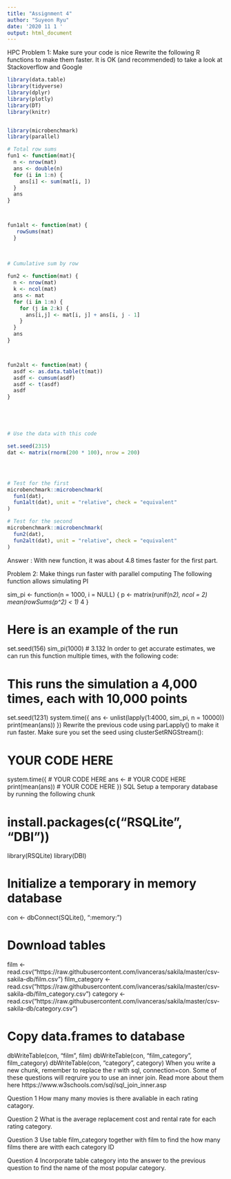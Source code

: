 ```yaml
---
title: "Assignment 4"
author: "Suyeon Ryu"
date: '2020 11 1 '
output: html_document
---
```

HPC
Problem 1: Make sure your code is nice
Rewrite the following R functions to make them faster. It is OK (and recommended) to take a look at Stackoverflow and Google


```r

library(data.table)
library(tidyverse)
library(dplyr)
library(plotly)
library(DT)
library(knitr)


library(microbenchmark)
library(parallel)

```


```r


# Total row sums
fun1 <- function(mat){
  n <- nrow(mat)
  ans <- double(n) 
  for (i in 1:n) {
    ans[i] <- sum(mat[i, ])
  }
  ans
}



fun1alt <- function(mat) {
   rowSums(mat)
  }
  
  

# Cumulative sum by row
  
fun2 <- function(mat) {
  n <- nrow(mat)
  k <- ncol(mat)
  ans <- mat
  for (i in 1:n) {
    for (j in 2:k) {
      ans[i,j] <- mat[i, j] + ans[i, j - 1]
    }
  }
  ans
}



fun2alt <- function(mat) {
  asdf <- as.data.table(t(mat))
  asdf <- cumsum(asdf)
  asdf <- t(asdf)
  asdf
}





# Use the data with this code

set.seed(2315)
dat <- matrix(rnorm(200 * 100), nrow = 200)




# Test for the first
microbenchmark::microbenchmark(
  fun1(dat),
  fun1alt(dat), unit = "relative", check = "equivalent"
)

# Test for the second
microbenchmark::microbenchmark(
  fun2(dat),
  fun2alt(dat), unit = "relative", check = "equivalent"
)
```



Answer : With new function, it was about 4.8 times faster for the first part. 









Problem 2: Make things run faster with parallel computing
The following function allows simulating PI

sim_pi <- function(n = 1000, i = NULL) {
  p <- matrix(runif(n*2), ncol = 2)
  mean(rowSums(p^2) < 1) * 4
}

# Here is an example of the run
set.seed(156)
sim_pi(1000) # 3.132
In order to get accurate estimates, we can run this function multiple times, with the following code:

# This runs the simulation a 4,000 times, each with 10,000 points
set.seed(1231)
system.time({
  ans <- unlist(lapply(1:4000, sim_pi, n = 10000))
  print(mean(ans))
})
Rewrite the previous code using parLapply() to make it run faster. Make sure you set the seed using clusterSetRNGStream():

# YOUR CODE HERE
system.time({
  # YOUR CODE HERE
  ans <- # YOUR CODE HERE
  print(mean(ans))
  # YOUR CODE HERE
})
SQL
Setup a temporary database by running the following chunk

# install.packages(c("RSQLite", "DBI"))

library(RSQLite)
library(DBI)

# Initialize a temporary in memory database
con <- dbConnect(SQLite(), ":memory:")

# Download tables
film <- read.csv("https://raw.githubusercontent.com/ivanceras/sakila/master/csv-sakila-db/film.csv")
film_category <- read.csv("https://raw.githubusercontent.com/ivanceras/sakila/master/csv-sakila-db/film_category.csv")
category <- read.csv("https://raw.githubusercontent.com/ivanceras/sakila/master/csv-sakila-db/category.csv")

# Copy data.frames to database
dbWriteTable(con, "film", film)
dbWriteTable(con, "film_category", film_category)
dbWriteTable(con, "category", category)
When you write a new chunk, remember to replace the r with sql, connection=con. Some of these questions will reqruire you to use an inner join. Read more about them here https://www.w3schools.com/sql/sql_join_inner.asp

Question 1
How many many movies is there avaliable in each rating catagory.

Question 2
What is the average replacement cost and rental rate for each rating category.

Question 3
Use table film_category together with film to find the how many films there are witth each category ID

Question 4
Incorporate table category into the answer to the previous question to find the name of the most popular category.

